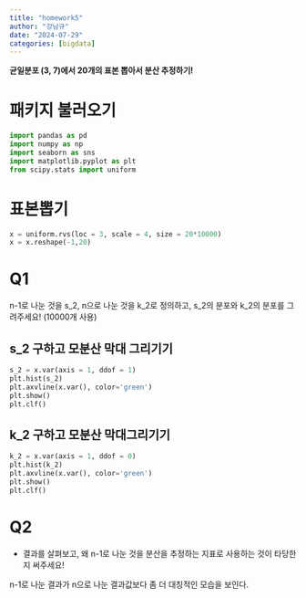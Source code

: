 ```yaml
---
title: "homework5"
author: "강남규"
date: "2024-07-29"
categories: [bigdata]
---
```


**균일분포 (3, 7)에서 20개의 표본 뽑아서 분산 추정하기!**

# 패키지 불러오기

```python
import pandas as pd
import numpy as np
import seaborn as sns
import matplotlib.pyplot as plt
from scipy.stats import uniform
```


# 표본뽑기

```python
x = uniform.rvs(loc = 3, scale = 4, size = 20*10000)
x = x.reshape(-1,20)
```


# Q1
n-1로 나눈 것을 s_2, n으로 나눈 것을 k_2로 정의하고, s_2의 분포와 k_2의 분포를 그려주세요! (10000개 사용)

## s_2 구하고 모분산 막대 그리기기

```python
s_2 = x.var(axis = 1, ddof = 1)
plt.hist(s_2)
plt.axvline(x.var(), color='green')
plt.show()
plt.clf()
```

## k_2 구하고 모분산 막대그리기기

```python
k_2 = x.var(axis = 1, ddof = 0)
plt.hist(k_2)
plt.axvline(x.var(), color='green')
plt.show()
plt.clf()
```

# Q2
- 결과를 살펴보고, 왜 n-1로 나눈 것을 분산을 추정하는 지표로 사용하는 것이 타당한지 써주세요!

n-1로 나눈 결과가 n으로 나눈 결과값보다 좀 더 대칭적인 모습을 보인다.








